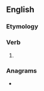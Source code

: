 ==English==

===Etymology===
{{suffix|en|rest|eth}}

===Verb===
{{head|en|verb form}}

# {{en-archaic third-person singular of|rest}}

===Anagrams===
* {{anagrams|en|a=eehrstt|Three T's|Threets|tethers}}